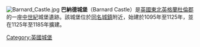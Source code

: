 {{Multiple issues|
{{Copy edit|time=2020-07-29T12:12:08+00:00}}
{{Unreferenced|time=2020-07-29T12:12:08+00:00}}
}}
[[File:Barnard_Castle.jpg|thumb]]
'''巴納德城堡'''（Barnard Castle）是[[英國|英國]][[東北英格蘭|東北英格蘭]][[杜倫郡|杜倫郡]]的一座[[中世纪|中世紀]]城堡遺跡。該城堡位於[[巴納德城堡|同名城鎮]]附近，始建於1095年至1125年，並在1125年至1185年擴建。

{{Commons category-inline|Barnard Castle (castle)|Barnard Castle}}
{{coord|54|32|36|N|1|55|36|W|type:landmark_region:GB|display=title}}
[[Category:英國城堡|Category:英國城堡]]
{{UK-stub}}